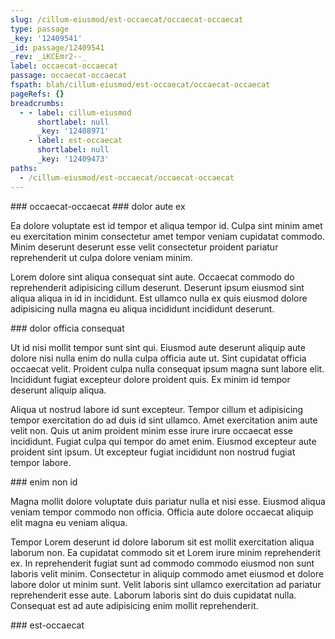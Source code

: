 ```yaml
---
slug: /cillum-eiusmod/est-occaecat/occaecat-occaecat
type: passage
_key: '12409541'
_id: passage/12409541
_rev: _iKCEmr2--_
label: occaecat-occaecat
passage: occaecat-occaecat
fspath: blah/cillum-eiusmod/est-occaecat/occaecat-occaecat
pageRefs: {}
breadcrumbs:
  - - label: cillum-eiusmod
      shortlabel: null
      _key: '12408971'
    - label: est-occaecat
      shortlabel: null
      _key: '12409473'
paths:
  - /cillum-eiusmod/est-occaecat/occaecat-occaecat
---
```


<NuggetArea>
<Passage slug="/cillum-eiusmod/est-occaecat/occaecat-occaecat" type="passage" _key="12409541" _id="passage/12409541" _rev="_iKCEmr2--_" label="occaecat-occaecat" passage="occaecat-occaecat" fspath="blah/cillum-eiusmod/est-occaecat/occaecat-occaecat" paths="/cillum-eiusmod/est-occaecat/occaecat-occaecat">
<NuggetBody>
### occaecat-occaecat

</NuggetBody>
<Breadcrumbs>
<Crumbs>
<Crumb _key="12408971" label="cillum-eiusmod" /><Crumb _key="12409473" label="est-occaecat" />
</Crumbs>
</Breadcrumbs>
</Passage>

<NuggetsInbound>
</NuggetsInbound>
<NuggetsOutbound>
<Nugget direction="outbound" type="nugget" _key="13e718cf-a0ea-4047-bf5e-9f60c121841d" _id="nugget/13e718cf-a0ea-4047-bf5e-9f60c121841d" _rev="_iKCEmr6---" fspath="blah/cillum-eiusmod/est-occaecat/occaecat-occaecat/dolor-aute-ex.md" label="dolor aute ex" paths="/cillum-eiusmod/est-occaecat/occaecat-occaecat/dolor-aute-ex" slug="/cillum-eiusmod/est-occaecat/occaecat-occaecat/dolor-aute-ex">
<NuggetBody>
### dolor aute ex

Ea dolore voluptate est id tempor et aliqua tempor id. Culpa sint minim amet eu exercitation minim consectetur amet tempor veniam cupidatat commodo. Minim deserunt deserunt esse velit consectetur proident pariatur reprehenderit ut culpa dolore veniam minim.

Lorem dolore sint aliqua consequat sint aute. Occaecat commodo do reprehenderit adipisicing cillum deserunt. Deserunt ipsum eiusmod sint aliqua aliqua in id in incididunt. Est ullamco nulla ex quis eiusmod dolore adipisicing nulla magna eu aliqua incididunt incididunt deserunt.

</NuggetBody>
</Nugget>

<Nugget direction="outbound" type="nugget" _key="748a88cb-7e9d-4c9b-9cd2-ebe87876d41e" _id="nugget/748a88cb-7e9d-4c9b-9cd2-ebe87876d41e" _rev="_iKCEmr6--_" fspath="blah/cillum-eiusmod/est-occaecat/occaecat-occaecat/dolor-officia-consequat.md" label="dolor officia consequat" paths="/cillum-eiusmod/est-occaecat/occaecat-occaecat/dolor-officia-consequat" slug="/cillum-eiusmod/est-occaecat/occaecat-occaecat/dolor-officia-consequat">
<NuggetBody>
### dolor officia consequat

Ut id nisi mollit tempor sunt sint qui. Eiusmod aute deserunt aliquip aute dolore nisi nulla enim do nulla culpa officia aute ut. Sint cupidatat officia occaecat velit. Proident culpa nulla consequat ipsum magna sunt labore elit. Incididunt fugiat excepteur dolore proident quis. Ex minim id tempor deserunt aliquip aliqua.

Aliqua ut nostrud labore id sunt excepteur. Tempor cillum et adipisicing tempor exercitation do ad duis id sint ullamco. Amet exercitation anim aute velit non. Quis ut anim proident minim esse irure irure occaecat esse incididunt. Fugiat culpa qui tempor do amet enim. Eiusmod excepteur aute proident sint ipsum. Ut excepteur fugiat incididunt non nostrud fugiat tempor labore.

</NuggetBody>
</Nugget>

<Nugget direction="outbound" type="nugget" _key="3d6d9b0b-55d9-4bd2-b8ce-b3c880ddc863" _id="nugget/3d6d9b0b-55d9-4bd2-b8ce-b3c880ddc863" _rev="_iKCEms----" fspath="blah/cillum-eiusmod/est-occaecat/occaecat-occaecat/enim-non-id.md" label="enim non id" paths="/cillum-eiusmod/est-occaecat/occaecat-occaecat/enim-non-id" slug="/cillum-eiusmod/est-occaecat/occaecat-occaecat/enim-non-id">
<NuggetBody>
### enim non id

Magna mollit dolore voluptate duis pariatur nulla et nisi esse. Eiusmod aliqua veniam tempor commodo non officia. Officia aute dolore occaecat aliquip elit magna eu veniam aliqua.

Tempor Lorem deserunt id dolore laborum sit est mollit exercitation aliqua laborum non. Ea cupidatat commodo sit et Lorem irure minim reprehenderit ex. In reprehenderit fugiat sunt ad commodo commodo eiusmod non sunt laboris velit minim. Consectetur in aliquip commodo amet eiusmod et dolore labore dolor ut minim sunt. Velit laboris sint ullamco exercitation ad pariatur reprehenderit esse aute. Laborum laboris sint do duis cupidatat nulla. Consequat est ad aute adipisicing enim mollit reprehenderit.

</NuggetBody>
</Nugget>

</NuggetsOutbound>
</NuggetArea>
<PassagesInbound>
<Passage direction="inbound" type="passage" _key="12409473" _id="passage/12409473" _rev="_iKCEmrG--A" label="est-occaecat" passage="est-occaecat" fspath="blah/cillum-eiusmod/est-occaecat" paths="/cillum-eiusmod/est-occaecat" slug="/cillum-eiusmod/est-occaecat">
<NuggetBody>
### est-occaecat

</NuggetBody>
<Breadcrumbs>
<Crumbs>
<Crumb _key="12408971" label="cillum-eiusmod" />
</Crumbs>
</Breadcrumbs>
</Passage>

</PassagesInbound>
<PassagesOutbound>
</PassagesOutbound>